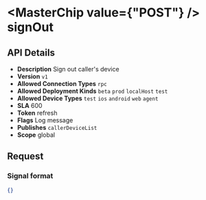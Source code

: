 
# <MasterChip value={"POST"} /> signOut

## API Details

- **Description** Sign out caller's device
- **Version** `v1`
- **Allowed Connection Types** `rpc` 
- **Allowed Deployment Kinds** `beta` `prod` `localHost` `test` 
- **Allowed Device Types** `test` `ios` `android` `web` `agent` 
- **SLA** 600
- **Token** refresh
- **Flags** Log message
- **Publishes** `callerDeviceList` 
- **Scope** global


## Request

### Signal format

```json
{}
```

